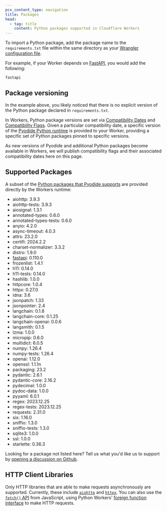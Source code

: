 ```yaml
---
pcx_content_type: navigation
title: Packages
head:
  - tag: title
    content: Python packages supported in Cloudflare Workers
---
```



<Render file="python-workers-beta-packages" product="workers" />

To import a Python package, add the package name to the `requirements.txt` file within the same directory as your [Wrangler configuration file](/workers/wrangler/configuration/).

For example, if your Worker depends on [FastAPI](https://fastapi.tiangolo.com/), you would add the following:

```
fastapi
```

## Package versioning

In the example above, you likely noticed that there is no explicit version of the Python package declared in `requirements.txt`.

In Workers, Python package versions are set via [Compatibility Dates](/workers/configuration/compatibility-dates/) and [Compatibility Flags](/workers/configuration/compatibility-flags/). Given a particular compatibility date, a specific version of the [Pyodide Python runtime](https://pyodide.org/en/stable/project/changelog.html) is provided to your Worker, providing a specific set of Python packages pinned to specific versions.

As new versions of Pyodide and additional Python packages become available in Workers, we will publish compatibility flags and their associated compatibility dates here on this page.

## Supported Packages

A subset of the [Python packages that Pyodide supports](https://pyodide.org/en/latest/usage/packages-in-pyodide.html) are provided directly by the Workers runtime:

- aiohttp: 3.9.3
- aiohttp-tests: 3.9.3
- aiosignal: 1.3.1
- annotated-types: 0.6.0
- annotated-types-tests: 0.6.0
- anyio: 4.2.0
- async-timeout: 4.0.3
- attrs: 23.2.0
- certifi: 2024.2.2
- charset-normalizer: 3.3.2
- distro: 1.9.0
- [fastapi](/workers/languages/python/packages/fastapi): 0.110.0
- frozenlist: 1.4.1
- h11: 0.14.0
- h11-tests: 0.14.0
- hashlib: 1.0.0
- httpcore: 1.0.4
- httpx: 0.27.0
- idna: 3.6
- jsonpatch: 1.33
- jsonpointer: 2.4
- langchain: 0.1.8
- langchain-core: 0.1.25
- langchain-openai: 0.0.6
- langsmith: 0.1.5
- lzma: 1.0.0
- micropip: 0.6.0
- multidict: 6.0.5
- numpy: 1.26.4
- numpy-tests: 1.26.4
- openai: 1.12.0
- openssl: 1.1.1n
- packaging: 23.2
- pydantic: 2.6.1
- pydantic-core: 2.16.2
- pydecimal: 1.0.0
- pydoc-data: 1.0.0
- pyyaml: 6.0.1
- regex: 2023.12.25
- regex-tests: 2023.12.25
- requests: 2.31.0
- six: 1.16.0
- sniffio: 1.3.0
- sniffio-tests: 1.3.0
- sqlite3: 1.0.0
- ssl: 1.0.0
- starlette: 0.36.3

Looking for a package not listed here? Tell us what you'd like us to support by [opening a discussion on Github](https://github.com/cloudflare/workerd/discussions/new?category=python-packages).

## HTTP Client Libraries

Only HTTP libraries that are able to make requests asynchronously are supported. Currently, these include [`aiohttp`](https://docs.aiohttp.org/en/stable/index.html) and [`httpx`](https://www.python-httpx.org/). You can also use the [`fetch()` API](/workers/runtime-apis/fetch/) from JavaScript, using Python Workers' [foreign function interface](/workers/languages/python/ffi) to make HTTP requests.
